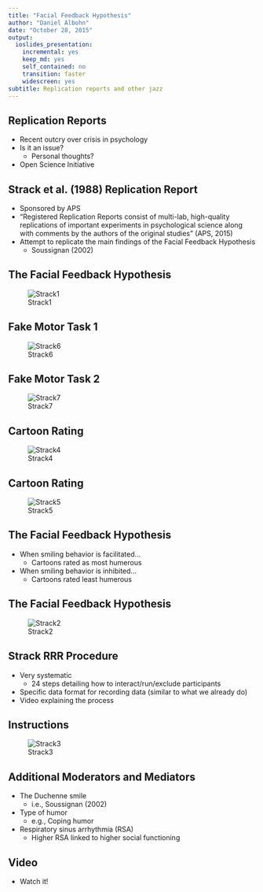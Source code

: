 ```yaml
---
title: "Facial Feedback Hypothesis"
author: "Daniel Albohn"
date: "October 28, 2015"
output:
  ioslides_presentation:
    incremental: yes
    keep_md: yes
    self_contained: no
    transition: faster
    widescreen: yes
subtitle: Replication reports and other jazz
---
```


## Replication Reports
- Recent outcry over crisis in psychology
- Is it an issue?
    + Personal thoughts?
- Open Science Initiative
  
## Strack et al. (1988) Replication Report

- Sponsored by APS
- "Registered Replication Reports consist of multi-lab, high-quality replications of important experiments in psychological science along with comments by the authors of the original studies" (APS, 2015)
- Attempt to replicate the main findings of the Facial Feedback Hypothesis
    + Soussignan (2002)

## The Facial Feedback Hypothesis {.flexbox .vcenter}
![Strack1](files/Strack1.JPG)

## Fake Motor Task 1 {.flexbox .vcenter}
![Strack6](files/Strack6.png)

## Fake Motor Task 2 {.flexbox .vcenter}
![Strack7](files/Strack7.png)

## Cartoon Rating {.flexbox .vcenter}
![Strack4](files/Strack4.png)

## Cartoon Rating {.flexbox .vcenter}
![Strack5](files/Strack5.png)

## The Facial Feedback Hypothesis
- When smiling behavior is facilitated...
    + Cartoons rated as most humerous
- When smiling behavior is inhibited...
    + Cartoons rated least humerous

## The Facial Feedback Hypothesis
![Strack2](files/Strack2.JPG)

## Strack RRR Procedure
- Very systematic
    + 24 steps detailing how to interact/run/exclude participants
- Specific data format for recording data (similar to what we already do)
- Video explaining the process

## Instructions
![Strack3](files/Strack3.JPG)

## Additional Moderators and Mediators
- The Duchenne smile
    + i.e., Soussignan (2002)
- Type of humor
    + e.g., Coping humor
- Respiratory sinus arrhythmia (RSA)
    + Higher RSA linked to higher social functioning

## Video
- Watch it!